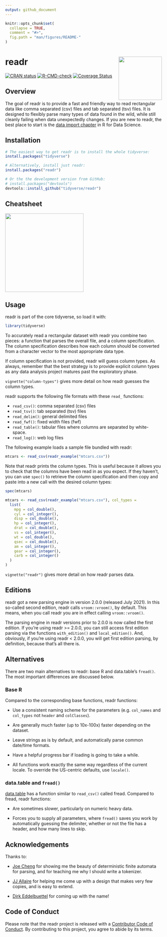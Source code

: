 ```yaml
---
output: github_document
---
```


<!-- README.md is generated from README.Rmd. Please edit that file -->

```r
knitr::opts_chunk$set(
  collapse = TRUE,
  comment = "#>",
  fig.path = "man/figures/README-"
)
```

# readr <a href="https://readr.tidyverse.org"><img src="man/figures/logo.png" align="right" height="139" /></a>

<!-- badges: start -->
[![CRAN status](https://www.r-pkg.org/badges/version/readr)](https://CRAN.R-project.org/package=readr)
[![R-CMD-check](https://github.com/tidyverse/readr/actions/workflows/R-CMD-check.yaml/badge.svg)](https://github.com/tidyverse/readr/actions/workflows/R-CMD-check.yaml)
[![Coverage Status](https://codecov.io/gh/tidyverse/readr/coverage.svg?branch=main)](https://app.codecov.io/gh/tidyverse/readr?branch=main)
<!-- badges: end -->

## Overview

The goal of readr is to provide a fast and friendly way to read rectangular data like comma separated (csv) files and tab separated (tsv) files.
It is designed to flexibly parse many types of data found in the wild, while still cleanly failing when data unexpectedly changes.
If you are new to readr, the best place to start is the [data import chapter](https://r4ds.had.co.nz/data-import.html) in R for Data Science.

## Installation

```r
# The easiest way to get readr is to install the whole tidyverse:
install.packages("tidyverse")

# Alternatively, install just readr:
install.packages("readr")

# Or the the development version from GitHub:
# install.packages("devtools")
devtools::install_github("tidyverse/readr")
```

## Cheatsheet

<a href="https://raw.githubusercontent.com/rstudio/cheatsheets/main/data-import.pdf"><img src="https://github.com/rstudio/cheatsheets/raw/main/pngs/thumbnails/data-import-cheatsheet-thumbs.png" height="252"/></a>

## Usage

readr is part of the core tidyverse, so load it with:

```r
library(tidyverse)
```

To accurately read a rectangular dataset with readr you combine two pieces: a function that parses the overall file, and a column specification.
The column specification describes how each column should be converted from a character vector to the most appropriate data type.

If column specification is not provided, readr will guess column types.
As always, remember that the best strategy is to provide explicit column types as any data analysis project matures past the exploratory phase.

`vignette("column-types")` gives more detail on how readr guesses the column types.

readr supports the following file formats with these `read_` functions:

* `read_csv()`: comma separated (csv) files
* `read_tsv()`: tab separated (tsv) files
* `read_delim()`: general delimited files
* `read_fwf()`: fixed width files (fwf)
* `read_table()`: tabular files where columns are separated by white-space.
* `read_log()`: web log files

The following example loads a sample file bundled with readr:

```r
mtcars <- read_csv(readr_example("mtcars.csv"))
```

Note that readr prints the column types.
This is useful because it allows you to check that the columns have been read in as you expect.
If they haven't, you can use `spec()` to retrieve the column specification and then copy and paste into a new call with the desired column types:

```r
spec(mtcars)

mtcars <- read_csv(readr_example("mtcars.csv"), col_types = 
  list(
    mpg = col_double(),
    cyl = col_integer(),
    disp = col_double(),
    hp = col_integer(),
    drat = col_double(),
    vs = col_integer(),
    wt = col_double(),
    qsec = col_double(),
    am = col_integer(),
    gear = col_integer(),
    carb = col_integer()
  )
)
```

`vignette("readr")` gives more detail on how readr parses data.

## Editions

readr got a new parsing engine in version 2.0.0 (released July 2021).
In this so-called second edition, readr calls `vroom::vroom()`, by default.
This means, when you call readr you are in effect calling `vroom::vroom()`.

The parsing engine in readr versions prior to 2.0.0 is now called the first edition.
If you're using readr >= 2.0.0, you can still access first edition parsing via the functions `with_edition()` and `local_edition()`.
And, obviously, if you're using readr < 2.0.0, you will get first edition parsing, by definition, because that's all there is.

## Alternatives

There are two main alternatives to readr: base R and data.table's `fread()`.
The most important differences are discussed below.

### Base R

Compared to the corresponding base functions, readr functions:

* Use a consistent naming scheme for the parameters (e.g. `col_names` and 
 `col_types` not `header` and `colClasses`).
 
* Are generally much faster (up to 10x-100x) faster depending on the dataset.

* Leave strings as is by default, and automatically parse common 
  date/time formats.

* Have a helpful progress bar if loading is going to take a while.

* All functions work exactly the same way regardless of the current locale.
  To override the US-centric defaults, use `locale()`.

### data.table and `fread()`

[data.table](https://github.com/Rdatatable/data.table) has a function similar to `read_csv()` called fread. Compared to fread, readr functions:

* Are sometimes slower, particularly on numeric heavy data.

* Forces you to supply all parameters, where `fread()` saves you work by
  automatically guessing the delimiter, whether or not the file has a
  header, and how many lines to skip.

## Acknowledgements

Thanks to:

* [Joe Cheng](https://github.com/jcheng5) for showing me the beauty of
  deterministic finite automata for parsing, and for teaching me why I 
  should write a tokenizer.
  
* [JJ Allaire](https://github.com/jjallaire) for helping me come up with a
  design that makes very few copies, and is easy to extend.
  
* [Dirk Eddelbuettel](http://dirk.eddelbuettel.com) for coming up with the
  name!

## Code of Conduct

Please note that the readr project is released with a [Contributor Code of Conduct](https://readr.tidyverse.org/CONDUCT.html). By contributing to this project, you agree to abide by its terms.
